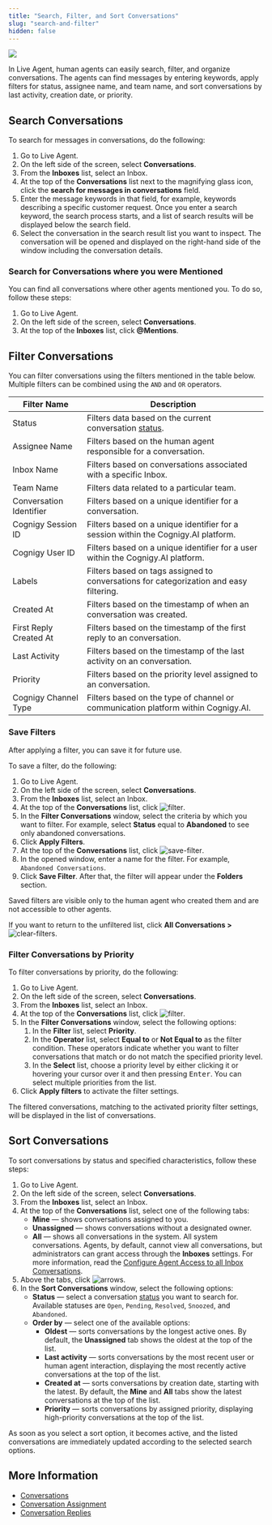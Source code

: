 ```yaml
---
title: "Search, Filter, and Sort Conversations"
slug: "search-and-filter"
hidden: false
---
```


<a href="/release-notes/4.85">
  <img noZoom src="https://img.shields.io/badge/Updated in-v4.85-blue.svg" />
</a>

In Live Agent, human agents can easily search, filter, and organize conversations.
The agents can find messages by entering keywords,
apply filters for status, assignee name, and team name,
and sort conversations by last activity, creation date, or priority.

## Search Conversations

To search for messages in conversations, do the following:

1. Go to Live Agent.
2. On the left side of the screen, select **Conversations**.
3. From the **Inboxes** list, select an Inbox.
4. At the top of the **Conversations** list next to the magnifying glass icon, click the **search for messages in conversations** field.
5. Enter the message keywords in that field, for example, keywords describing a specific customer request. Once you enter a search keyword, the search process starts, and a list of search results will be displayed below the search field.
6. Select the conversation in the search result list you want to inspect. The conversation will be opened and displayed on the right-hand side of the window including the conversation details.

### Search for Conversations where you were Mentioned

You can find all conversations where other agents mentioned you. To do so, follow these steps:

1. Go to Live Agent.
2. On the left side of the screen, select **Conversations**.
3. At the top of the **Inboxes** list, click **@Mentions**.

## Filter Conversations

You can filter conversations using the filters mentioned in the table below. Multiple filters can be combined using the `AND` and `OR` operators.

| Filter Name             | Description                                                                                                              |
| ----------------------- | ------------------------------------------------------------------------------------------------------------------------ |
| Status                  | Filters data based on the current conversation [status](/live-agent/conversation/overview#conversation-life-cycle). |
| Assignee Name           | Filters based on the human agent responsible for a conversation.                                                         |
| Inbox Name              | Filters based on conversations associated with a specific Inbox.                                                         |
| Team Name               | Filters data related to a particular team.                                                                               |
| Conversation Identifier | Filters based on a unique identifier for a conversation.                                                                 |
| Cognigy Session ID      | Filters based on a unique identifier for a session within the Cognigy.AI platform.                                       |
| Cognigy User ID         | Filters based on a unique identifier for a user within the Cognigy.AI platform.                                          |
| Labels                  | Filters based on tags assigned to conversations for categorization and easy filtering.                                   |
| Created At              | Filters based on the timestamp of when an conversation was created.                                                      |
| First Reply Created At  | Filters based on the timestamp of the first reply to an conversation.                                                    |
| Last Activity           | Filters based on the timestamp of the last activity on an conversation.                                                  |
| Priority                | Filters based on the priority level assigned to an conversation.                                                         |
| Cognigy Channel Type    | Filters based on the type of channel or communication platform within Cognigy.AI.                                        |

### Save Filters

After applying a filter, you can save it for future use.

To save a filter, do the following:

1. Go to Live Agent.
2. On the left side of the screen, select **Conversations**.
3. From the **Inboxes** list, select an Inbox.
4. At the top of the **Conversations** list, click ![filter](/_assets/icons/black-and-white/filter.svg).
5. In the **Filter Conversations** window, select the criteria by which you want to filter. For example, select **Status** equal to **Abandoned** to see only abandoned conversations.
6. Click **Apply Filters**.
7. At the top of the **Conversations** list, click ![save-filter](/_assets/live-agent/icons/save-filter.svg).
8. In the opened window, enter a name for the filter. For example, `Abandoned Conversations`.
9. Click **Save Filter**. After that, the filter will appear under the **Folders** section.

Saved filters are visible only to the human agent who created them and are not accessible to other agents.

If you want to return to the unfiltered list, click **All Conversations >** ![clear-filters](/_assets/live-agent/icons/clear-filters.svg).

### Filter Conversations by Priority

To filter conversations by priority, do the following:

1. Go to Live Agent.
2. On the left side of the screen, select **Conversations**.
3. From the **Inboxes** list, select an Inbox.
4. At the top of the **Conversations** list, click ![filter](/_assets/icons/black-and-white/filter.svg).
5. In the **Filter Conversations** window, select the following options:<br/>
   1. In the **Filter** list, select **Priority**.<br/>
   2. In the **Operator** list, select **Equal to** or **Not Equal to** as the filter condition. These operators indicate whether you want to filter conversations that match or do not match the specified priority level.<br/>
   3. In the **Select** list, choose a priority level by either clicking it or hovering your cursor over it and then pressing <kbd>Enter</kbd>. You can select multiple priorities from the list.<br/>
6. Click **Apply filters** to activate the filter settings.

The filtered conversations, matching to the activated priority filter settings, will be displayed in the list of conversations.

## Sort Conversations

To sort conversations by status and specified characteristics, follow these steps:

1. Go to Live Agent.
2. On the left side of the screen, select **Conversations**.
3. From the **Inboxes** list, select an Inbox.
4. At the top of the **Conversations** list, select one of the following tabs:
   - **Mine** — shows conversations assigned to you.
   - **Unassigned** — shows conversations without a designated owner.
   - **All** — shows all conversations in the system. All system conversations. Agents, by default, cannot view all conversations, but administrators can grant access through the **Inboxes** settings. For more information, read the [Configure Agent Access to all Inbox Conversations](/live-agent/settings/inboxes#configure-agent-access-to-all-inbox-conversations).
5. Above the tabs, click ![arrows](/_assets/live-agent/icons/arrows.svg).
6. In the **Sort Conversations** window, select the following options:
   - **Status** — select a conversation [status](/live-agent/conversation/overview#conversation-life-cycle) you want to search for. Available statuses are `Open`, `Pending`, `Resolved`, `Snoozed`, and `Abandoned`.<br/>
   - **Order by** — select one of the available options:
     - **Oldest** — sorts conversations by the longest active ones. By default, the **Unassigned** tab shows the oldest at the top of the list.
     - **Last activity** — sorts conversations by the most recent user or human agent interaction, displaying the most recently active conversations at the top of the list.
     - **Created at** — sorts conversations by creation date, starting with the latest. By default, the **Mine** and **All** tabs show the latest conversations at the top of the list.
     - **Priority** — sorts conversations by assigned priority, displaying high-priority conversations at the top of the list.

As soon as you select a sort option, it becomes active, and the listed conversations are immediately updated according to the selected search options.

## More Information

- [Conversations](/live-agent/conversation/overview)
- [Conversation Assignment](/live-agent/conversation/assign-conversations)
- [Conversation Replies](/live-agent/conversation/send-reply)
